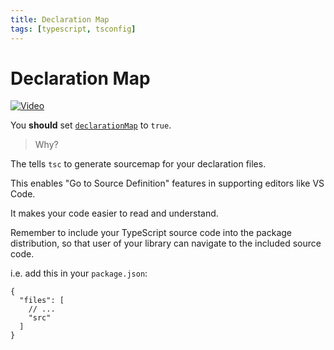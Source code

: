 ```yaml
---
title: Declaration Map
tags: [typescript, tsconfig]
---
```


# Declaration Map

[![Video][video-image]][video-url]

You **should** set [`declarationMap`] to `true`.

> Why?

The tells `tsc` to generate sourcemap for your declaration files.

This enables "Go to Source Definition" features in supporting editors like VS Code.

It makes your code easier to read and understand.

Remember to include your TypeScript source code into the package distribution,
so that user of your library can navigate to the included source code.

i.e. add this in your `package.json`:

```jsonc
{
  "files": [
    // ...
    "src"
  ]
}
```

[`declarationMap`]: https://www.typescriptlang.org/tsconfig#declarationMap
[video-image]: https://img.youtube.com/vi/IRvy_4xgPLQ/0.jpg
[video-url]: https://www.youtube.com/watch?v=IRvy_4xgPLQ
